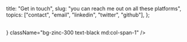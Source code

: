 
  title: "Get in touch",
  slug: "you can reach me out on all these platforms",
  topics: ["contact", "email", "linkedin", "twitter", "github"],
};

<br />

<div className="grid grid-cols-1 md:grid-cols-3 gap-x-8 gap-y-5">
  <Block
    name="Email"
    description="I am very responsive on email !"
    className="bg-black text-white md:col-span-1"
    link="mailto:hachem.betrouni@g.enp.edu.dz"
  />
  <Block
    name="Linkedin"
    description="Updates on my projects, events and articles"
    className="bg-blue-500 text-white md:col-span-1"
    link="https://www.linkedin.com/in/hachem-betrouni/"
  />
  <Block
    name="Github"
    description="Add me and lets build something together !"
    className="bg-slate-500 text-white md:col-span-1"
    link="https://github.com/1hachem"
  />
  <Offer
    name="Discord"
    description={<Copy text="my tag is Hachem#7888" />}
    className="bg-zinc-300 text-black md:col-span-1"
  />

  <Block
    name="Twitter"
    description="I don't tweet much but I am always there ... lurking"
    className="bg-sky-200 text-black md:col-span-1"
    link="https://twitter.com/HachemBetrouni"
  />
</div>


